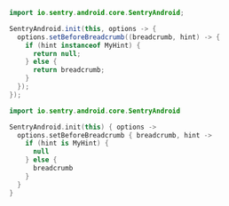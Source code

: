 ```java
import io.sentry.android.core.SentryAndroid;

SentryAndroid.init(this, options -> {
  options.setBeforeBreadcrumb((breadcrumb, hint) -> {
    if (hint instanceof MyHint) {
      return null;
    } else {
      return breadcrumb;
    }
  });
});
```

```kotlin
import io.sentry.android.core.SentryAndroid

SentryAndroid.init(this) { options ->
  options.setBeforeBreadcrumb { breadcrumb, hint ->
    if (hint is MyHint) {
      null
    } else {
      breadcrumb
    }
  }
}
```
